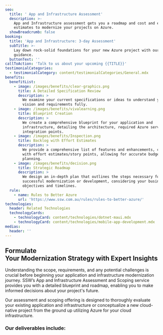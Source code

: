 ```yaml
---
seo:
  title: ' App and Infrastructure Assessment'
  description: >-
    App and Infrastructure assessment gets you a roadmap and cost and effort
    estimates to modernize your projects on Azure.
  showBreadcrumb: false
booking:
  title: 'App and Infrastructure: 3-day Assessment'
  subTitle: >-
    Lay down rock-solid foundations for your new Azure project with our expert
    guidance.
  buttonText: ''
callToAction: 'Talk to us about your upcoming {{TITLE}}'
testimonialCategories:
  - testimonialCategory: content/testimonialCategories/General.mdx
benefits:
  benefitList:
    - image: /images/benefits/clear-graphics.png
      title: A Detailed Specification Review
      description: >
        We examine your current specifications or ideas to understand your
        vision and requirements fully.
    - image: /images/benefits/vivalearning.png
      title: Blueprint Creation
      description: >
        We create a comprehensive blueprint for your application and
        infrastructure, detailing the architecture, required Azure services, and
        integration points.
    - image: /images/benefits/Inspection.png
      title: Backlog with Effort Estimates
      description: >
        We provide a comprehensive list of features and enhancements, complete
        with effort estimates/story points, allowing for accurate budgeting and
        planning.
    - image: /images/benefits/decision.png
      title: Strategic Roadmap
      description: >
        We design an in-depth plan that outlines the steps necessary for
        successful modernization or development, considering your business
        objectives and timelines.
  rule:
    - name: Rules to Better Azure
      url: 'https://www.ssw.com.au/rules/rules-to-better-azure/'
technologies:
  header: Related Technologies
  technologyCards:
    - technologyCard: content/technologies/dotnet-maui.mdx
    - technologyCard: content/technologies/mobile-app-development.mdx
medias:
  header: ''
---
```


## Formulate Your Modernization Strategy with Expert Insights

Understanding the scope, requirements, and any potential challenges is crucial before beginning your application and infrastructure modernization journey. SSW’s App and Infrastructure Assessment and Scoping service provides you with a detailed blueprint and roadmap, enabling you to make informed decisions about your project's future.

Our assessment and scoping offering is designed to thoroughly evaluate your existing application and infrastructure or conceptualize a new cloud-native project from the ground up utilizing Azure for your cloud infrastructure.

<VideoEmbed url="https://www.youtube.com/watch?v=N9QOoTwOo_U" caption=".NET Migration Services | William Liebenberg | SSW Consulting (3 mins)" duration="" removeMargin={false} />

### Our deliverables include:
